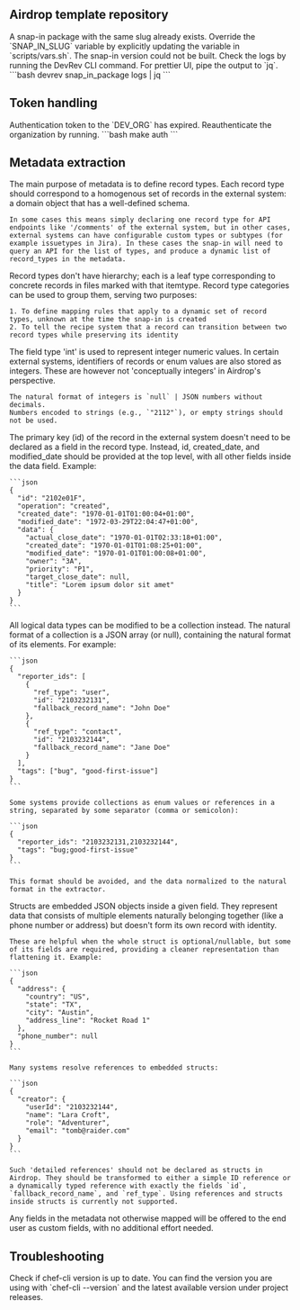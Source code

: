 ## Airdrop template repository
<AccordionGroup>
  <Accordion title="Getting a `Conflict` error when running `make deploy`">
    A snap-in package with the same slug already exists.
    Override the `SNAP_IN_SLUG` variable by explicitly updating the variable in `scripts/vars.sh`.
  </Accordion>
  <Accordion title="Deployment of snap-in failed after `Waiting for snap-in version to be ready...` message">
    The snap-in version could not be built.
    Check the logs by running the DevRev CLI command. For prettier UI, pipe the output to `jq`.
    ```bash
    devrev snap_in_package logs | jq
    ```
  </Accordion>
</AccordionGroup>

## Token handling
<AccordionGroup>
  <Accordion title="`Token is expired` when deploying or cleaning up">
    Authentication token to the `DEV_ORG` has expired. Reauthenticate the organization by running.
    ```bash
    make auth
    ```
  </Accordion>
</AccordionGroup>

## Metadata extraction
<AccordionGroup>
  <Accordion title="Tips for defining record types">
    The main purpose of metadata is to define record types. Each record type should correspond to a homogenous set of records in the external system: a domain object that has a well-defined schema.

    In some cases this means simply declaring one record type for API endpoints like '/comments' of the external system, but in other cases, external systems can have configurable custom types or subtypes (for example issuetypes in Jira). In these cases the snap-in will need to query an API for the list of types, and produce a dynamic list of record_types in the metadata.
  </Accordion>
  
  <Accordion title="Understanding record type categories">
    Record types don't have hierarchy; each is a leaf type corresponding to concrete records in files marked with that itemtype. Record type categories can be used to group them, serving two purposes:

    1. To define mapping rules that apply to a dynamic set of record types, unknown at the time the snap-in is created
    2. To tell the recipe system that a record can transition between two record types while preserving its identity
  </Accordion>
  
  <Accordion title="Working with integer fields">
    The field type 'int' is used to represent integer numeric values. In certain external systems, identifiers of records or enum values are also stored as integers. These are however not 'conceptually integers' in Airdrop's perspective.
    
    The natural format of integers is `null` | JSON numbers without decimals.
    Numbers encoded to strings (e.g., `"2112"`), or empty strings should not be used.
  </Accordion>
  
  <Accordion title="Handling record IDs and metadata">
    The primary key (id) of the record in the external system doesn't need to be declared as a field in the record type. Instead, id, created_date, and modified_date should be provided at the top level, with all other fields inside the data field. Example:

    ```json
    {
      "id": "2102e01F",
      "operation": "created",
      "created_date": "1970-01-01T01:00:04+01:00",
      "modified_date": "1972-03-29T22:04:47+01:00",
      "data": {
        "actual_close_date": "1970-01-01T02:33:18+01:00",
        "created_date": "1970-01-01T01:08:25+01:00",
        "modified_date": "1970-01-01T01:00:08+01:00",
        "owner": "3A",
        "priority": "P1",
        "target_close_date": null,
        "title": "Lorem ipsum dolor sit amet"
      }
    }
    ```
  </Accordion>
  
  <Accordion title="Working with collections">
    All logical data types can be modified to be a collection instead.
    The natural format of a collection is a JSON array (or null), containing the natural format of its elements. For example:

    ```json
    {
      "reporter_ids": [
        {
          "ref_type": "user",
          "id": "2103232131",
          "fallback_record_name": "John Doe"
        },
        {
          "ref_type": "contact",
          "id": "2103232144",
          "fallback_record_name": "Jane Doe"
        }
      ],
      "tags": ["bug", "good-first-issue"]
    }
    ```

    Some systems provide collections as enum values or references in a string, separated by some separator (comma or semicolon):

    ```json
    {
      "reporter_ids": "2103232131,2103232144",
      "tags": "bug;good-first-issue"
    }
    ```

    This format should be avoided, and the data normalized to the natural format in the extractor.
  </Accordion>
  
  <Accordion title="Using struct fields">
    Structs are embedded JSON objects inside a given field. They represent data that consists of multiple elements naturally belonging together (like a phone number or address) but doesn't form its own record with identity.
    
    These are helpful when the whole struct is optional/nullable, but some of its fields are required, providing a cleaner representation than flattening it. Example:

    ```json
    {
      "address": {
        "country": "US",
        "state": "TX",
        "city": "Austin",
        "address_line": "Rocket Road 1"
      },
      "phone_number": null
    }
    ```

    Many systems resolve references to embedded structs:

    ```json
    {
      "creator": {
        "userId": "2103232144",
        "name": "Lara Croft",
        "role": "Adventurer",
        "email": "tomb@raider.com"
      }
    }
    ```

    Such 'detailed references' should not be declared as structs in Airdrop. They should be transformed to either a simple ID reference or a dynamically typed reference with exactly the fields `id`, `fallback_record_name`, and `ref_type`. Using references and structs inside structs is currently not supported.
  </Accordion>
  
  <Accordion title="Custom fields">
    Any fields in the metadata not otherwise mapped will be offered to the end user as custom fields, with no additional effort needed.
  </Accordion>
</AccordionGroup>

## Troubleshooting
<AccordionGroup>
  <Accordion title="Chef-CLI version">
    Check if chef-cli version is up to date. You can find the version you are using with `chef-cli --version` and the latest available version under project releases.
  </Accordion>
</AccordionGroup>

